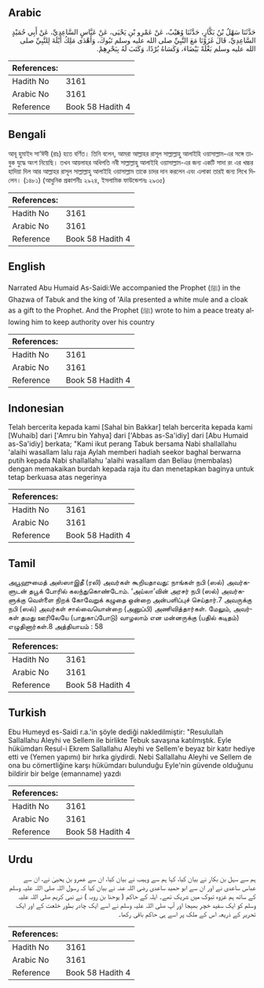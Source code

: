 ## Arabic


<div dir="rtl" lang="ar" style={{fontSize:'larger',backgroundColor:'#f8f9fa',padding:20}}>
حَدَّثَنَا سَهْلُ بْنُ بَكَّارٍ، حَدَّثَنَا وُهَيْبٌ، عَنْ عَمْرِو بْنِ يَحْيَى، عَنْ عَبَّاسٍ السَّاعِدِيِّ، عَنْ أَبِي حُمَيْدٍ السَّاعِدِيِّ، قَالَ غَزَوْنَا مَعَ النَّبِيِّ صلى الله عليه وسلم تَبُوكَ، وَأَهْدَى مَلِكُ أَيْلَةَ لِلنَّبِيِّ صلى الله عليه وسلم بَغْلَةً بَيْضَاءَ، وَكَسَاهُ بُرْدًا، وَكَتَبَ لَهُ بِبَحْرِهِمْ‏.‏
</div>
<div style={{backgroundColor:'#f8f9fa',padding:20, marginBottom: 10}}><table> <thead> <tr> <th>References:</th> <th></th> </tr> </thead> <tbody><tr><td>Hadith No</td><td>3161</td></tr><tr><td>Arabic No</td><td>3161</td></tr><tr><td>Reference</td><td>Book 58 Hadith 4</td></tr></tbody></table></div>

## Bengali


<div dir="ltr" lang="bn" style={{fontSize:'larger',backgroundColor:'#f8f9fa',padding:20}}>
আবূ হুমাইদ সা‘ঈদী (রাঃ) হতে বর্ণিত। তিনি বলেন, আমরা আল্লাহর রাসূল সাল্লাল্লাহু আলাইহি ওয়াসাল্লাম-এর সঙ্গে তাবুক যুদ্ধে অংশ নিয়েছি। তখন আয়লাহর অধিপতি নবী সাল্লাল্লাহু আলাইহি ওয়াসাল্লাম-এর জন্য একটি সাদা রং এর খচ্চর হাদিয়া দিল আর আল্লাহর রাসূল সাল্লাল্লাহু আলাইহি ওয়াসাল্লাম তাকে চাদর দান করলেন এবং এলাকা তারই জন্য লিখে দিলেন। (১৪৮১) (আধুনিক প্রকাশনীঃ ২৯২৪, ইসলামিক ফাউন্ডেশনঃ ২৯৩৫)
</div>
<div style={{backgroundColor:'#f8f9fa',padding:20, marginBottom: 10}}><table> <thead> <tr> <th>References:</th> <th></th> </tr> </thead> <tbody><tr><td>Hadith No</td><td>3161</td></tr><tr><td>Arabic No</td><td>3161</td></tr><tr><td>Reference</td><td>Book 58 Hadith 4</td></tr></tbody></table></div>

## English


<div dir="ltr" lang="en" style={{fontSize:'larger',backgroundColor:'#f8f9fa',padding:20}}>
Narrated Abu Humaid As-Saidi:We accompanied the Prophet (ﷺ) in the Ghazwa of Tabuk and the king of 'Aila presented a white mule and a cloak as a gift to the Prophet. And the Prophet (ﷺ) wrote to him a peace treaty allowing him to keep authority over his country
</div>
<div style={{backgroundColor:'#f8f9fa',padding:20, marginBottom: 10}}><table> <thead> <tr> <th>References:</th> <th></th> </tr> </thead> <tbody><tr><td>Hadith No</td><td>3161</td></tr><tr><td>Arabic No</td><td>3161</td></tr><tr><td>Reference</td><td>Book 58 Hadith 4</td></tr></tbody></table></div>

## Indonesian


<div dir="ltr" lang="id" style={{fontSize:'larger',backgroundColor:'#f8f9fa',padding:20}}>
Telah bercerita kepada kami [Sahal bin Bakkar] telah bercerita kepada kami [Wuhaib] dari ['Amru bin Yahya] dari ['Abbas as-Sa'idiy] dari [Abu Humaid as-Sa'idiy] berkata; "Kami ikut perang Tabuk bersama Nabi shallallahu 'alaihi wasallam lalu raja Aylah memberi hadiah seekor baghal berwarna putih kepada Nabi shallallahu 'alaihi wasallam dan Beliau (membalas) dengan memakaikan burdah kepada raja itu dan menetapkan baginya untuk tetap berkuasa atas negerinya
</div>
<div style={{backgroundColor:'#f8f9fa',padding:20, marginBottom: 10}}><table> <thead> <tr> <th>References:</th> <th></th> </tr> </thead> <tbody><tr><td>Hadith No</td><td>3161</td></tr><tr><td>Arabic No</td><td>3161</td></tr><tr><td>Reference</td><td>Book 58 Hadith 4</td></tr></tbody></table></div>

## Tamil


<div dir="ltr" lang="ta" style={{fontSize:'larger',backgroundColor:'#f8f9fa',padding:20}}>
அபூஹுமைத் அஸ்ஸாஇதீ (ரலி) அவர்கள் கூறியதாவது: நாங்கள் நபி (ஸல்) அவர்களுடன் தபூக் போரில் கலந்துகொண்டோம். ‘அய்லா’வின் அரசர் நபி (ஸல்) அவர்களுக்கு வெள்ளை நிறக் கோவேறுக் கழுதை ஒன்றை அன்பளிப்புச் செய்தார்.7 அவருக்கு நபி (ஸல்) அவர்கள் சால்வையொன்றை (அனுப்பி) அணிவித்தார்கள். மேலும், அவர்கள் தமது ஊரிலேயே (பாதுகாப்போடு) வாழலாம் என மன்னருக்கு (பதில் கடிதம்) எழுதினார்கள்.8 அத்தியாயம் : 58
</div>
<div style={{backgroundColor:'#f8f9fa',padding:20, marginBottom: 10}}><table> <thead> <tr> <th>References:</th> <th></th> </tr> </thead> <tbody><tr><td>Hadith No</td><td>3161</td></tr><tr><td>Arabic No</td><td>3161</td></tr><tr><td>Reference</td><td>Book 58 Hadith 4</td></tr></tbody></table></div>

## Turkish


<div dir="ltr" lang="tr" style={{fontSize:'larger',backgroundColor:'#f8f9fa',padding:20}}>
Ebu Humeyd es-Saidi r.a.'in şöyle dediği nakledilmiştir: "Resulullah Sallallahu Aleyhi ve Sellem ile birlikte Tebuk savaşına katılmıştık. Eyle hükümdarı Resul-i Ekrem Sallallahu Aleyhi ve Sellem'e beyaz bir katır hediye etti ve (Yemen yapımı) bir hırka giydirdi. Nebi Sallallahu Aleyhi ve Sellem de ona bu cömertliğine karşı hükümdarı bulunduğu Eyle'nin güvende olduğunu bildirir bir belge (emanname) yazdı
</div>
<div style={{backgroundColor:'#f8f9fa',padding:20, marginBottom: 10}}><table> <thead> <tr> <th>References:</th> <th></th> </tr> </thead> <tbody><tr><td>Hadith No</td><td>3161</td></tr><tr><td>Arabic No</td><td>3161</td></tr><tr><td>Reference</td><td>Book 58 Hadith 4</td></tr></tbody></table></div>

## Urdu


<div dir="rtl" lang="ur" style={{fontSize:'larger',backgroundColor:'#f8f9fa',padding:20}}>
ہم سے سہل بن بکار نے بیان کیا، کہا ہم سے وہیب نے بیان کیا، ان سے عمرو بن یحییٰ نے، ان سے عباس ساعدی نے اور ان سے ابو حمید ساعدی رضی اللہ عنہ نے بیان کیا کہ رسول اللہ صلی اللہ علیہ وسلم کے ساتھ ہم غزوہ تبوک میں شریک تھے۔ ایلہ کے حاکم ( یوحنا بن روبہ ) نے نبی کریم صلی اللہ علیہ وسلم کو ایک سفید خچر بھیجا اور آپ صلی اللہ علیہ وسلم نے اسے ایک چادر بطور خلعت کے اور ایک تحریر کے ذریعہ اس کے ملک پر اسے ہی حاکم باقی رکھا۔
</div>
<div style={{backgroundColor:'#f8f9fa',padding:20, marginBottom: 10}}><table> <thead> <tr> <th>References:</th> <th></th> </tr> </thead> <tbody><tr><td>Hadith No</td><td>3161</td></tr><tr><td>Arabic No</td><td>3161</td></tr><tr><td>Reference</td><td>Book 58 Hadith 4</td></tr></tbody></table></div>